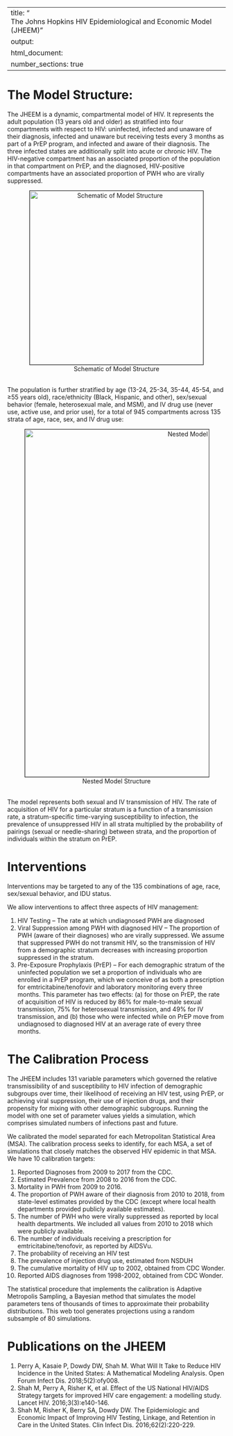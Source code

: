\newline
\newline
\newline

<style>
    body .main-container {
        max-width: 3000px;
    }
    
    img {
        border: 1px solid;
    }
</style>
---
title: "<BR>The Johns Hopkins HIV Epidemiological and Economic Model (JHEEM)"
output: 
  html_document:
    number_sections: true
---


# The Model Structure:

The JHEEM is a dynamic, compartmental model of HIV. It represents the adult population (13 years old and older) as stratified into four compartments with respect to HIV: uninfected, infected and unaware of their diagnosis, infected and unaware but receiving tests every 3 months as part of a PrEP program, and infected and aware of their diagnosis. The three infected states are additionally split into acute or chronic HIV. The HIV-negative compartment has an associated proportion of the population in that compartment on PrEP, and the diagnosed, HIV-positive compartments have an associated proportion of PWH who are virally suppressed.
<center>
    ![Schematic of Model Structure](rmd_resources/about/model_unit.png){width=400px}
</center>
<BR>
The population is further stratified by age (13-24, 25-34, 35-44, 45-54, and ≥55 years old), race/ethnicity (Black, Hispanic, and other), sex/sexual behavior (female, heterosexual male, and MSM), and IV drug use (never use, active use, and prior use), for a total of 945 compartments across 135 strata of age, race, sex, and IV drug use:
<center>
    ![Nested Model Structure](rmd_resources/about/model_cascade.png){width=800px}
</center>
<BR>
The model represents both sexual and IV transmission of HIV. The rate of acquisition of HIV for a particular stratum is a function of a transmission rate, a stratum-specific time-varying susceptibility to infection, the prevalence of unsuppressed HIV in all strata multiplied by the probability of pairings (sexual or needle-sharing) between strata, and the proportion of individuals within the stratum on PrEP.

# Interventions
Interventions may be targeted to any of the 135 combinations of age, race, sex/sexual behavior, and IDU status.

We allow interventions to affect three aspects of HIV management:

1. HIV Testing – The rate at which undiagnosed PWH are diagnosed
2. Viral Suppression among PWH with diagnosed HIV – The proportion of PWH (aware of their diagnoses) who are virally suppressed. We assume that suppressed PWH do not transmit HIV, so the transmission of HIV from a demographic stratum decreases with increasing proportion suppressed in the stratum.
3. Pre-Exposure Prophylaxis (PrEP) – For each demographic stratum of the uninfected population we set a proportion of individuals who are enrolled in a PrEP program, which we conceive of as both a prescription for emtricitabine/tenofovir and laboratory monitoring every three months. This parameter has two effects: (a) for those on PrEP, the rate of acquisition of HIV is reduced by 86% for male-to-male sexual transmission, 75% for heterosexual transmission, and 49% for IV transmission, and (b) those who were infected while on PrEP move from undiagnosed to diagnosed HIV at an average rate of every three months.


# The Calibration Process

The JHEEM includes 131 variable parameters which governed the relative transmissibility of and susceptibility to HIV infection of demographic subgroups over time, their likelihood of receiving an HIV test, using PrEP, or achieving viral suppression, their use of injection drugs, and their propensity for mixing with other demographic subgroups. Running the model with one set of parameter values yields a simulation, which comprises simulated numbers of infections past and future.

We calibrated the model separated for each Metropolitan Statistical Area (MSA). The calibration process seeks to identify, for each MSA, a set of simulations that closely matches the observed HIV epidemic in that MSA. We have 10 calibration targets:

1. Reported Diagnoses from 2009 to 2017 from the CDC.
2. Estimated Prevalence from 2008 to 2016 from the CDC.
3. Mortality in PWH from 2009 to 2016.
4. The proportion of PWH aware of their diagnosis from 2010 to 2018, from state-level estimates provided by the CDC (except where local health departments provided publicly available estimates).
5. The number of PWH who were virally suppressed as reported by local health departments. We included all values from 2010 to 2018 which were publicly available.
6. The number of individuals receiving a prescription for emtricitabine/tenofovir, as reported by AIDSVu.
7. The probability of receiving an HIV test
8. The prevalence of injection drug use, estimated from NSDUH
9. The cumulative mortality of HIV up to 2002, obtained from CDC Wonder.
10.	Reported AIDS diagnoses from 1998-2002, obtained from CDC Wonder.

The statistical procedure that implements the calibration is Adaptive Metropolis Sampling, a Bayesian method that simulates the model parameters tens of thousands of times to approximate their probability distributions.
This web tool generates projections using a random subsample of 80 simulations.

# Publications on the JHEEM

1.	Perry A, Kasaie P, Dowdy DW, Shah M. What Will It Take to Reduce HIV Incidence in the United States: A Mathematical Modeling Analysis. Open Forum Infect Dis. 2018;5(2):ofy008.
2.	Shah M, Perry A, Risher K, et al. Effect of the US National HIV/AIDS Strategy targets for improved HIV care engagement: a modelling study. Lancet HIV. 2016;3(3):e140-146.
3.	Shah M, Risher K, Berry SA, Dowdy DW. The Epidemiologic and Economic Impact of Improving HIV Testing, Linkage, and Retention in Care in the United States. Clin Infect Dis. 2016;62(2):220-229.

